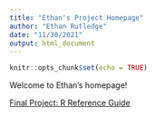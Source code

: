 ```yaml
---
title: "Ethan's Project Homepage"
author: "Ethan Rutledge"
date: "11/30/2021"
output: html_document
---
```


```r
knitr::opts_chunk$set(echo = TRUE)
```


Welcome to Ethan's homepage!

[Final Project: R Reference Guide](final_R_reference.html)